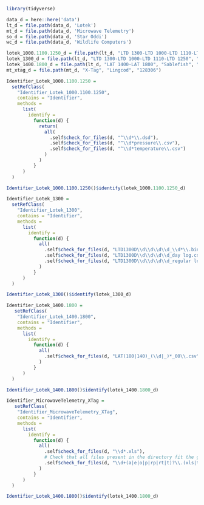 ```r
library(tidyverse)

data_d = here::here('data')
lt_d = file.path(data_d, 'Lotek')
mt_d = file.path(data_d, 'Microwave Telemetry')
so_d = file.path(data_d, 'Star Oddi')
wc_d = file.path(data_d, 'Wildlife Computers')

lotek_1000.1100.1250_d = file.path(lt_d, "LTD 1300-LTD 1000-LTD 1110-LTD 1250", "Sablefish", "3315")
lotek_1300_d = file.path(lt_d, "LTD 1300-LTD 1000-LTD 1110-LTD 1250", "Sablefish", "5712")
lotek_1400.1800_d = file.path(lt_d, "LAT 1400-LAT 1800", "Sablefish", "0507")
mt_xtag_d = file.path(mt_d, "X-Tag", "Lingcod", "128306")
```

```r
Identifier_Lotek_1000.1100.1250 = 
  setRefClass(
    "Identifier_Lotek_1000.1100.1250",
    contains = "Identifier",
    methods = 
      list(
        identify = 
          function(d) {
            return(
              all(
                .self$check_for_files(d, "^\\d*\\.dsd"),
                .self$check_for_files(d, "^\\d*pressure\\.csv"),
                .self$check_for_files(d, "^\\d*temperature\\.csv")
              )
            )
          }
      )
  )

Identifier_Lotek_1000.1100.1250()$identify(lotek_1000.1100.1250_d)
```

```r
Identifier_Lotek_1300 = 
  setRefClass(
    "Identifier_Lotek_1300",
    contains = "Identifier",
    methods = 
      list(
        identify = 
          function(d) {
            all(
              .self$check_for_files(d, "LTD1300D\\d\\d\\d\\d_\\d*\\.bin"),
              .self$check_for_files(d, "LTD1300D\\d\\d\\d\\d_day log.csv"),
              .self$check_for_files(d, "LTD1300D\\d\\d\\d\\d_regular log.csv")
            )
          }
      )
  )

Identifier_Lotek_1300()$identify(lotek_1300_d)
```

```r
Identifier_Lotek_1400.1800 = 
   setRefClass(
    "Identifier_Lotek_1400.1800",
    contains = "Identifier",
    methods = 
      list(
        identify = 
          function(d) {
            all(
              .self$check_for_files(d, "LAT(180|140)_(\\d|_)*_00\\.csv")
            )
          }
      )
  )

Identifier_Lotek_1400.1800()$identify(lotek_1400.1800_d)
```


```r
Identifier_MicrowaveTelemetry_XTag = 
   setRefClass(
    "Identifier_MicrowaveTelemetry_XTag",
    contains = "Identifier",
    methods = 
      list(
        identify = 
          function(d) {
            all(
              .self$check_for_files(d, "\\d*.xls"),
              # Check that all files present in the directory fit the given pattern
              .self$check_for_files(d, "\\d+(a|e|o|p|rp|rt|t)?\\.(xls|txt)", length(list.files(d)))
            )
          }
      )
  )

Identifier_Lotek_1400.1800()$identify(lotek_1400.1800_d)
```




































